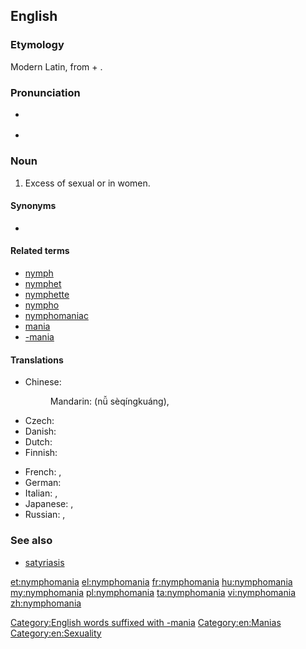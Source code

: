 ==English==

===Etymology===
Modern Latin, from {{etyl|la|en}} {{term|nympha||labia minora|lang=la}} + {{term|-mania}}.

===Pronunciation===
* {{a|UK}} {{IPA|/nɪmfəˈmeɪnɪə/|lang=en}}
* {{rhymes|eɪniə|lang=en}}

{{wikipedia}}
===Noun===
{{en-noun|-}}

# Excess of sexual {{l|en|behaviour}} or {{l|en|desire}} in women.

====Synonyms====
* {{l|en|œstromania}} {{qualifier|obsolete}}

====Related terms====
* [[nymph]]
* [[nymphet]]
* [[nymphette]]
* [[nympho]]
* [[nymphomaniac]]
* [[mania]]
* [[-mania]]

====Translations====
{{trans-top|excess of sexual behaviour or desire in women}}
* Chinese:
*: Mandarin: {{l|cmn|女|sc=Hani}}{{t+|cmn|色情狂|sc=Hani}} (nǚ sèqíngkuáng), {{qualifier|andromania}} {{t+|cmn|慕男狂|tr=mùnánkuáng|sc=Hani}}
* Czech: {{t|cs|nymfomanie|f}}
* Danish: {{t|da|nymfomani|c}}
* Dutch: {{t|nl|nymfomanie|f}}
* Finnish: {{t|fi|nymfomania}}
{{trans-mid}}
* French: {{t+|fr|nymphomanie|f}}, {{t+|fr|andromanie|f}}
* German: {{t+|de|Nymphomanie|f}}
* Italian: {{t+|it|ninfomania|f}}, {{t|it|andromania|f}}
* Japanese: {{t|ja|女子色情症|tr=じょししきじょう, joshi shikijōshō|sc=Jpan}}, {{t|ja|ニンフォマニア|tr=ninfomania|sc=Jpan}}
* Russian: {{t+|ru|нимфомания|f|tr=nimfománija|sc=Cyrl}}, {{t|ru|андромания|f|tr=andrománija|sc=Cyrl}}
{{trans-bottom}}

===See also===
* [[satyriasis]]

[[Category:English words suffixed with -mania]]
[[Category:en:Manias]]
[[Category:en:Sexuality]]

[[et:nymphomania]]
[[el:nymphomania]]
[[fr:nymphomania]]
[[hu:nymphomania]]
[[my:nymphomania]]
[[pl:nymphomania]]
[[ta:nymphomania]]
[[vi:nymphomania]]
[[zh:nymphomania]]